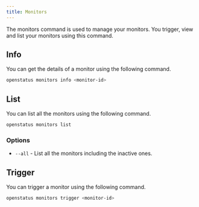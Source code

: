 ```yaml
---
title: Monitors
---
```


The monitors command is used to manage your monitors. You trigger, view and list your monitors using this command.

## Info
You can get the details of a monitor using the following command.

```bash
openstatus monitors info <monitor-id>
```



## List

You can list all the monitors using the following command.

```bash
openstatus monitors list
```

### Options

- `--all` - List all the monitors including the inactive ones.

## Trigger

You can trigger a monitor using the following command.

```bash
openstatus monitors trigger <monitor-id>
```

